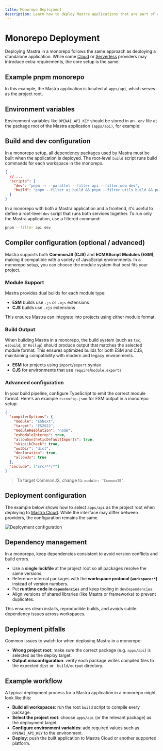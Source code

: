 ```yaml
---
title: Monorepo Deployment
description: Learn how to deploy Mastra applications that are part of a monorepo setup
---
```



# Monorepo Deployment

Deploying Mastra in a monorepo follows the same approach as deploying a standalone application. While some [Cloud](./cloud-providers/) or [Serverless](./serverless-platforms/) providers may introduce extra requirements, the core setup is the same.

## Example pnpm monorepo

In this example, the Mastra application is located at `apps/api`, which serves as the project root.

<FileTree>
  <FileTree.Folder name="apps" defaultOpen>
    <FileTree.Folder name="api" defaultOpen>
      <FileTree.Folder name=".mastra" defaultOpen>
        <FileTree.Folder name=".build" />
        <FileTree.Folder name="output" />
      </FileTree.Folder>
      <FileTree.Folder name="src" defaultOpen>
        <FileTree.Folder name="mastra" defaultOpen>
          <FileTree.Folder name="agents" />
          <FileTree.Folder name="tools" />
          <FileTree.Folder name="workflows" />
          <FileTree.File name="index.ts" />
        </FileTree.Folder>
      </FileTree.Folder>
      <FileTree.File name="package.json" />
      <FileTree.File name="tsconfig.json" />
    </FileTree.Folder>
    <FileTree.Folder name="web" />
  </FileTree.Folder>
  <FileTree.Folder name="packages" defaultOpen>
    <FileTree.Folder name="ui" />
    <FileTree.Folder name="utils" />
  </FileTree.Folder>
  <FileTree.File name="package.json" />
  <FileTree.File name="pnpm-workspace.yaml" />
</FileTree>

## Environment variables

Environment variables like `OPENAI_API_KEY` should be stored in an `.env` file at the package root of the Mastra application `(apps/api)`, for example:

<FileTree>
  <FileTree.Folder name="api" defaultOpen>
    <FileTree.Folder name="src" defaultOpen>
      <FileTree.Folder name="mastra" />
    </FileTree.Folder>
    <FileTree.File name=".env" />
    <FileTree.File name="package.json" />
    <FileTree.File name="tsconfig.json" />
  </FileTree.Folder>
</FileTree>

## Build and dev configuration

In a monorepo setup, all dependency packages used by Mastra must be built when the application is deployed. The root-level `build` script runs build commands for each workspace in the monorepo.

```json filename="package.json"
{
  // ...
  "scripts": {
    "dev": "pnpm -r --parallel --filter api --filter web dev",
    "build": "pnpm --filter ui build && pnpm --filter utils build && pnpm --filter web build && pnpm --filter api build"
  }
}
```

In a monorepo with both a Mastra application and a frontend, it's useful to define a root-level `dev` script that runs both services together. To run only the Mastra application, use a filtered command:

```bash copy
pnpm --filter api dev
```

## Compiler configuration (optional / advanced)

Mastra supports both **CommonJS (CJS)** and **ECMAScript Modules (ESM)**, making it compatible with a variety of JavaScript environments. In a monorepo setup, you can choose the module system that best fits your project.

### Module Support

Mastra provides dual builds for each module type:

- **ESM** builds use `.js` or `.mjs` extensions
- **CJS** builds use `.cjs` extensions

This ensures Mastra can integrate into projects using either module format.

### Build Output

When building Mastra in a monorepo, the build system (such as `tsc`, `esbuild`, or `Rollup`) should produce output that matches the selected module format. This ensures optimized builds for both ESM and CJS, maintaining compatibility with modern and legacy environments.

- **ESM** for projects using `import`/`export` syntax
- **CJS** for environments that use `require`/`module.exports`

### Advanced configuration

In your build pipeline, configure TypeScript to emit the correct module format. Here's an example `tsconfig.json` for ESM output in a monorepo setup:

```json filename="packages/utils/tsconfig.json"
{
  "compilerOptions": {
    "module": "ESNext",
    "target": "ES2022",
    "moduleResolution": "node",
    "esModuleInterop": true,
    "allowSyntheticDefaultImports": true,
    "skipLibCheck": true,
    "outDir": "dist",
    "declaration": true,
    "allowJs": true
  },
  "include": ["src/**/*"]
}
```
> To target CommonJS, change to: `module: "CommonJS"`.

## Deployment configuration

The example below shows how to select `apps/api` as the project root when deploying to [Mastra Cloud](../mastra-cloud/overview.mdx). While the interface may differ between providers, the configuration remains the same.

![Deployment configuration](/image/monorepo/monorepo-mastra-cloud.jpg)

## Dependency management

In a monorepo, keep dependencies consistent to avoid version conflicts and build errors.

- Use a **single lockfile** at the project root so all packages resolve the same versions.
- Reference internal packages with the **workspace protocol (`workspace:*`)** instead of version numbers.
- Put **runtime code in `dependencies`** and keep tooling in `devDependencies`.
- Align versions of shared libraries (like Mastra or frameworks) to prevent duplicates.

This ensures clean installs, reproducible builds, and avoids subtle dependency issues across workspaces.

## Deployment pitfalls

Common issues to watch for when deploying Mastra in a monorepo:

- **Wrong project root**: make sure the correct package (e.g. `apps/api`) is selected as the deploy target.
- **Output misconfiguration**: verify each package writes compiled files to the expected `dist` or `.build/output` directory.

## Example workflow

A typical deployment process for a Mastra application in a monorepo might look like this:

- **Build all workspaces**: run the root `build` script to compile every package.
- **Select the project root**: choose `apps/api` (or the relevant package) as the deployment target.
- **Configure environment variables**: add required values such as `OPENAI_API_KEY` to the environment.
- **Deploy**: push the built application to Mastra Cloud or another supported platform.



